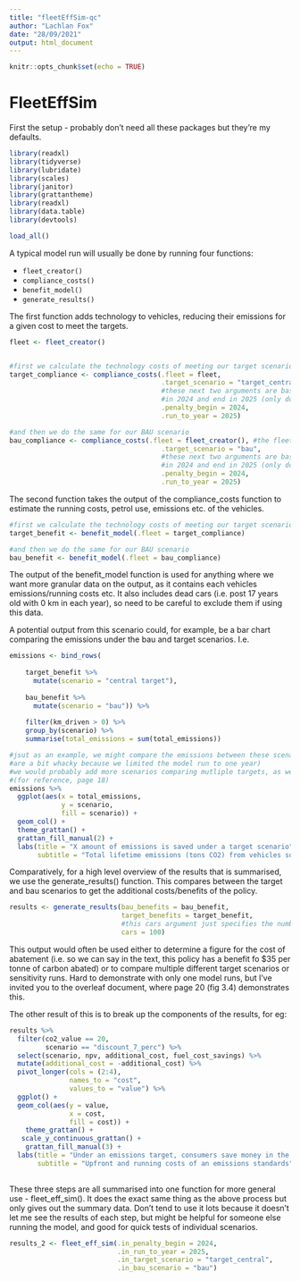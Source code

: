 ```yaml
---
title: "fleetEffSim-qc"
author: "Lachlan Fox"
date: "28/09/2021"
output: html_document
---
```


```r
knitr::opts_chunk$set(echo = TRUE)
```

# FleetEffSim

First the setup - probably don't need all these packages but they're my defaults. 

```r
library(readxl)
library(tidyverse)
library(lubridate)
library(scales)
library(janitor)
library(grattantheme)
library(readxl)
library(data.table)
library(devtools)

load_all()

```


A typical model run will usually be done by running four functions:

 - `fleet_creator()`
 - `compliance_costs()`
 - `benefit_model()`
 - `generate_results()`

The first function adds technology to vehicles, reducing their emissions for a given cost to meet the targets. 

```r


fleet <- fleet_creator()


#first we calculate the technology costs of meeting our target scenario
target_compliance <- compliance_costs(.fleet = fleet, 
                                      .target_scenario = "target_central",
                                      #these next two arguments are basically just saying start
                                      #in 2024 and end in 2025 (only doing one year to demonstrate the point)
                                      .penalty_begin = 2024,
                                      .run_to_year = 2025) 

#and then we do the same for our BAU scenario
bau_compliance <- compliance_costs(.fleet = fleet_creator(), #the fleet_creator() function produces or simulated fleet
                                      .target_scenario = "bau",
                                      #these next two arguments are basically jsut saying start
                                      #in 2024 and end in 2025 (only doing one year to demonstrate the point)
                                      .penalty_begin = 2024,
                                      .run_to_year = 2025) 


```



The second function takes the output of the compliance_costs function to estimate the running costs, petrol use, emissions etc. of the vehicles. 


```r


#first we calculate the technology costs of meeting our target scenario
target_benefit <- benefit_model(.fleet = target_compliance)

#and then we do the same for our BAU scenario
bau_benefit <- benefit_model(.fleet = bau_compliance)

```

The output of the benefit_model function is used for anything where we want more granular data on the output, as it contains each vehicles emissions/running costs etc. It also includes dead cars (i.e. post 17 years old with 0 km in each year), so need to be careful to exclude them if using this data. 



A potential output from this scenario could, for example, be a bar chart comparing the emissions under the bau and target scenarios. I.e.

```r

emissions <- bind_rows(
  
    target_benefit %>% 
      mutate(scenario = "central target"),
    
    bau_benefit %>% 
      mutate(scenario = "bau")) %>% 
  
    filter(km_driven > 0) %>% 
    group_by(scenario) %>% 
    summarise(total_emissions = sum(total_emissions))

#jsut as an example, we might compare the emissions between these scenarios (although these numbers
#are a bit whacky because we limited the model run to one year)
#we would probably add more scenarios comparing mutliple targets, as we do in the report 
#(for reference, page 18)
emissions %>% 
  ggplot(aes(x = total_emissions,
             y = scenario,
             fill = scenario)) +
  geom_col() +
  theme_grattan() +
  grattan_fill_manual(2) +
  labs(title = "X amount of emissions is saved under a target scenario",
       subtitle = "Total lifetime emissions (tons CO2) from vehicles sold in XX period")

```


Comparatively, for a high level overview of the results that is summarised, we use the generate_results() function.
This compares between the target and bau scenarios to get the additional costs/benefits of the policy. 


```r

results <- generate_results(bau_benefits = bau_benefit,
                            target_benefits = target_benefit,
                            #this cars argument just specifies the number of cars in the simulated fleet. The one produced by fleet_creator() defaults to 100, so that's what we use
                            cars = 100)

```


This output would often be used either to determine a figure for the cost of abatement (i.e. so we can say in the text, this policy has a benefit fo \$35 per tonne of carbon abated) or to compare multiple different target scenarios or sensitivity runs. Hard to demonstrate with only one model runs, but I've invited you to the overleaf document, where page 20 (fig 3.4) demonstrates this. 

The other result of this is to break up the components of the results, for eg:

```r

results %>% 
  filter(co2_value == 20, 
         scenario == "discount_7_perc") %>% 
  select(scenario, npv, additional_cost, fuel_cost_savings) %>% 
  mutate(additional_cost = -additional_cost) %>% 
  pivot_longer(cols = (2:4),
               names_to = "cost",
               values_to = "value") %>% 
  ggplot() +
  geom_col(aes(y = value, 
               x = cost,
               fill = cost)) +
    theme_grattan() +
   scale_y_continuous_grattan() +
    grattan_fill_manual(3) +
  labs(title = "Under an emissions target, consumers save money in the long run",
       subtitle = "Upfront and running costs of an emissions standards")
  

```


These three steps are all summarised into one function for more general use - fleet_eff_sim(). It does the exact same thing as the above process but only gives out the summary data. Don't tend to use it lots because it doesn't let me see the results of each step, but might be helpful for someone else running the model, and good for quick tests of individual scenarios. 

```r

results_2 <- fleet_eff_sim(.in_penalty_begin = 2024, 
                           .in_run_to_year = 2025,
                           .in_target_scenario = "target_central",
                           .in_bau_scenario = "bau")

```



